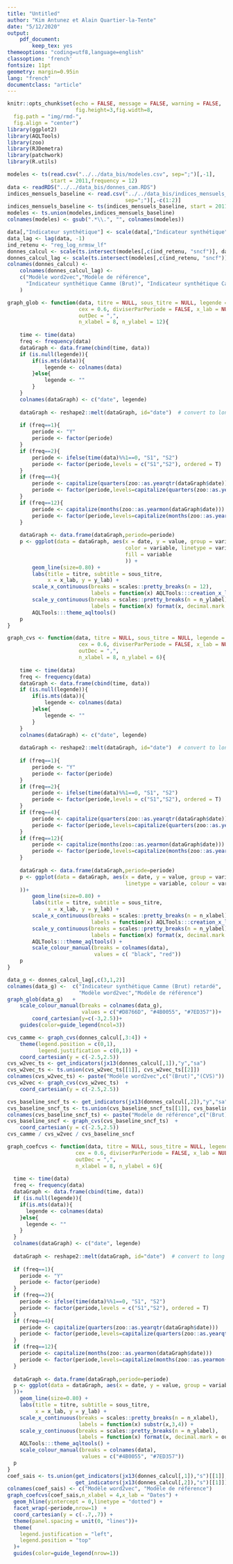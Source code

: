 ```yaml
---
title: "Untitled"
author: "Kim Antunez et Alain Quartier-la-Tente"
date: "5/12/2020"
output: 
    pdf_document:
        keep_tex: yes
themeoptions: "coding=utf8,language=english"
classoption: 'french'
fontsize: 11pt
geometry: margin=0.95in
lang: "french"
documentclass: "article"
---
```


```r
knitr::opts_chunk$set(echo = FALSE, message = FALSE, warning = FALSE,
                      fig.height=3,fig.width=8,
  fig.path = "img/rmd-",
  fig.align = "center")
library(ggplot2)
library(AQLTools)
library(zoo)
library(RJDemetra)
library(patchwork)
library(R.utils)
```

```r
modeles <- ts(read.csv("../../data_bis/modeles.csv", sep=";")[,-1],
              start = 2011,frequency = 12)
data <- readRDS("../../data_bis/donnes_cam.RDS")
indices_mensuels_baseline <- read.csv("../../data_bis/indices_mensuels_baseline.csv",
                                      sep=";")[,-c(1:2)]
indices_mensuels_baseline <- ts(indices_mensuels_baseline, start = 2011, frequency = 12)
modeles <- ts.union(modeles,indices_mensuels_baseline)
colnames(modeles) <- gsub(".*\\.", "", colnames(modeles))

data[,"Indicateur synthétique"] <- scale(data[,"Indicateur synthétique"] )
data_lag <- lag(data, -1)
ind_retenu <- "reg_log_nrmsw_lf"
donnes_calcul <- scale(ts.intersect(modeles[,c(ind_retenu, "sncf")], data[,1:2]))
donnes_calcul_lag <- scale(ts.intersect(modeles[,c(ind_retenu, "sncf")], data_lag[,1:2]))
colnames(donnes_calcul) <- 
    colnames(donnes_calcul_lag) <- 
    c("Modèle word2vec","Modèle de référence",
      "Indicateur synthétique Camme (Brut)", "Indicateur synthétique Camme (CVS)"
    )

graph_glob <- function(data, titre = NULL, sous_titre = NULL, legende = NULL, afficheVolatilite = FALSE,
                       cex = 0.6, diviserParPeriode = FALSE, x_lab = NULL, x_lab_month = FALSE, y_lab = NULL,
                       outDec = ",",
                       n_xlabel = 8, n_ylabel = 12){
    
    time <- time(data)
    freq <- frequency(data)
    dataGraph <- data.frame(cbind(time, data))
    if (is.null(legende)){
        if(is.mts(data)){
            legende <- colnames(data)
        }else{
            legende <- ""
        }
    }
    colnames(dataGraph) <- c("date", legende)
    
    dataGraph <- reshape2::melt(dataGraph, id="date")  # convert to long format
    
    if (freq==1){
        periode <- "Y"
        periode <- factor(periode)
    }
    if (freq==2){
        periode <- ifelse(time(data)%%1==0, "S1", "S2")
        periode <- factor(periode,levels = c("S1","S2"), ordered = T)
    }
    if (freq==4){
        periode <- capitalize(quarters(zoo::as.yearqtr(dataGraph$date)))
        periode <- factor(periode,levels=capitalize(quarters(zoo::as.yearqtr((0:3)/4))),ordered = T)
    }
    if (freq==12){
        periode <- capitalize(months(zoo::as.yearmon(dataGraph$date)))
        periode <- factor(periode,levels=capitalize(months(zoo::as.yearmon((0:11)/12))),ordered = T)
    }
    
    dataGraph <- data.frame(dataGraph,periode=periode)
    p <- ggplot(data = dataGraph, aes(x = date, y = value, group = variable,
                                      color = variable, linetype = variable,
                                      fill = variable
                                      )) +
        geom_line(size=0.80) +
        labs(title = titre, subtitle = sous_titre,
             x = x_lab, y = y_lab) +
        scale_x_continuous(breaks = scales::pretty_breaks(n = 12),
                           labels = function(x) AQLTools:::creation_x_label(x, x_lab_month = x_lab_month, outDec = outDec)) +
        scale_y_continuous(breaks = scales::pretty_breaks(n = n_ylabel),
                           labels = function(x) format(x, decimal.mark = outDec))+
        AQLTools:::theme_aqltools()
    p
}

graph_cvs <- function(data, titre = NULL, sous_titre = NULL, legende = NULL, afficheVolatilite = FALSE,
                       cex = 0.6, diviserParPeriode = FALSE, x_lab = NULL, x_lab_month = FALSE, y_lab = NULL,
                       outDec = ",",
                       n_xlabel = 8, n_ylabel = 6){
    
    time <- time(data)
    freq <- frequency(data)
    dataGraph <- data.frame(cbind(time, data))
    if (is.null(legende)){
        if(is.mts(data)){
            legende <- colnames(data)
        }else{
            legende <- ""
        }
    }
    colnames(dataGraph) <- c("date", legende)
    
    dataGraph <- reshape2::melt(dataGraph, id="date")  # convert to long format
    
    if (freq==1){
        periode <- "Y"
        periode <- factor(periode)
    }
    if (freq==2){
        periode <- ifelse(time(data)%%1==0, "S1", "S2")
        periode <- factor(periode,levels = c("S1","S2"), ordered = T)
    }
    if (freq==4){
        periode <- capitalize(quarters(zoo::as.yearqtr(dataGraph$date)))
        periode <- factor(periode,levels=capitalize(quarters(zoo::as.yearqtr((0:3)/4))),ordered = T)
    }
    if (freq==12){
        periode <- capitalize(months(zoo::as.yearmon(dataGraph$date)))
        periode <- factor(periode,levels=capitalize(months(zoo::as.yearmon((0:11)/12))),ordered = T)
    }
    
    dataGraph <- data.frame(dataGraph,periode=periode)
    p <- ggplot(data = dataGraph, aes(x = date, y = value, group = variable,
                                      linetype = variable, colour = variable
    ))+
        geom_line(size=0.80) +
        labs(title = titre, subtitle = sous_titre,
             x = x_lab, y = y_lab) +
        scale_x_continuous(breaks = scales::pretty_breaks(n = n_xlabel),
                           labels = function(x) AQLTools:::creation_x_label(x, x_lab_month = x_lab_month, outDec = outDec)) +
        scale_y_continuous(breaks = scales::pretty_breaks(n = n_ylabel),
                           labels = function(x) format(x, decimal.mark = outDec))+
        AQLTools:::theme_aqltools() +
        scale_colour_manual(breaks = colnames(data),
                            values = c( "black", "red"))
    p
}
```


```r
data_g <- donnes_calcul_lag[,c(3,1,2)]
colnames(data_g) <-  c("Indicateur synthétique Camme (Brut) retardé",
                       "Modèle word2vec","Modèle de référence")
graph_glob(data_g)   +
    scale_colour_manual(breaks = colnames(data_g),
                        values = c("#D8766D", "#4B0055", "#7ED357"))+
        coord_cartesian(y=c(-3,2.5))+
    guides(color=guide_legend(ncol=3))
```

```r

cvs_camme <- graph_cvs(donnes_calcul[,3:4]) +
    theme(legend.position = c(0,1),
          legend.justification = c(0,1)) +
    coord_cartesian(y = c(-2.5,2.5))
cvs_w2vec_ts <- get_indicators(jx13(donnes_calcul[,1]),"y","sa")
cvs_w2vec_ts <- ts.union(cvs_w2vec_ts[[1]], cvs_w2vec_ts[[2]])
colnames(cvs_w2vec_ts) <- paste("Modèle word2vec",c("(Brut)","(CVS)"))
cvs_w2vec <- graph_cvs(cvs_w2vec_ts)  +
    coord_cartesian(y = c(-2.5,2.5))

cvs_baseline_sncf_ts <- get_indicators(jx13(donnes_calcul[,2]),"y","sa")
cvs_baseline_sncf_ts <- ts.union(cvs_baseline_sncf_ts[[1]], cvs_baseline_sncf_ts[[2]])
colnames(cvs_baseline_sncf_ts) <- paste("Modèle de référence",c("(Brut)","(CVS)"))
cvs_baseline_sncf <- graph_cvs(cvs_baseline_sncf_ts)  +
    coord_cartesian(y = c(-2.5,2.5))
cvs_camme / cvs_w2vec / cvs_baseline_sncf
```

```r
graph_coefcvs <- function(data, titre = NULL, sous_titre = NULL, legende = NULL, afficheVolatilite = FALSE,
                      cex = 0.6, diviserParPeriode = FALSE, x_lab = NULL, x_lab_month = FALSE, y_lab = NULL,
                      outDec = ",",
                      n_xlabel = 8, n_ylabel = 6){
  
  time <- time(data)
  freq <- frequency(data)
  dataGraph <- data.frame(cbind(time, data))
  if (is.null(legende)){
    if(is.mts(data)){
      legende <- colnames(data)
    }else{
      legende <- ""
    }
  }
  colnames(dataGraph) <- c("date", legende)
  
  dataGraph <- reshape2::melt(dataGraph, id="date")  # convert to long format
  
  if (freq==1){
    periode <- "Y"
    periode <- factor(periode)
  }
  if (freq==2){
    periode <- ifelse(time(data)%%1==0, "S1", "S2")
    periode <- factor(periode,levels = c("S1","S2"), ordered = T)
  }
  if (freq==4){
    periode <- capitalize(quarters(zoo::as.yearqtr(dataGraph$date)))
    periode <- factor(periode,levels=capitalize(quarters(zoo::as.yearqtr((0:3)/4))),ordered = T)
  }
  if (freq==12){
    periode <- capitalize(months(zoo::as.yearmon(dataGraph$date)))
    periode <- factor(periode,levels=capitalize(months(zoo::as.yearmon((0:11)/12))),ordered = T)
  }
  
  dataGraph <- data.frame(dataGraph,periode=periode)
  p <- ggplot(data = dataGraph, aes(x = date, y = value, group = variable, colour = variable
  ))+
    geom_line(size=0.80) +
    labs(title = titre, subtitle = sous_titre,
         x = x_lab, y = y_lab) +
    scale_x_continuous(breaks = scales::pretty_breaks(n = n_xlabel),
                       labels = function(x) substr(x,3,4)) +
    scale_y_continuous(breaks = scales::pretty_breaks(n = n_ylabel),
                       labels = function(x) format(x, decimal.mark = outDec))+
    AQLTools:::theme_aqltools() +
    scale_colour_manual(breaks = colnames(data),
                        values = c("#4B0055", "#7ED357"))
  p
}
coef_sais <- ts.union(get_indicators(jx13(donnes_calcul[,1]),"s")[[1]],
                      get_indicators(jx13(donnes_calcul[,2]),"s")[[1]])
colnames(coef_sais) <- c("Modèle word2vec", "Modèle de référence")
graph_coefcvs(coef_sais,n_xlabel = 4,x_lab = "Dates") +
  geom_hline(yintercept = 0,linetype = "dotted") +
  facet_wrap(~periode,nrow=1)  +
  coord_cartesian(y = c(-.7,.7)) + 
  theme(panel.spacing = unit(0, "lines"))+
  theme(
    legend.justification = "left",
    legend.position = "top"
  )+
  guides(color=guide_legend(nrow=1))
```
